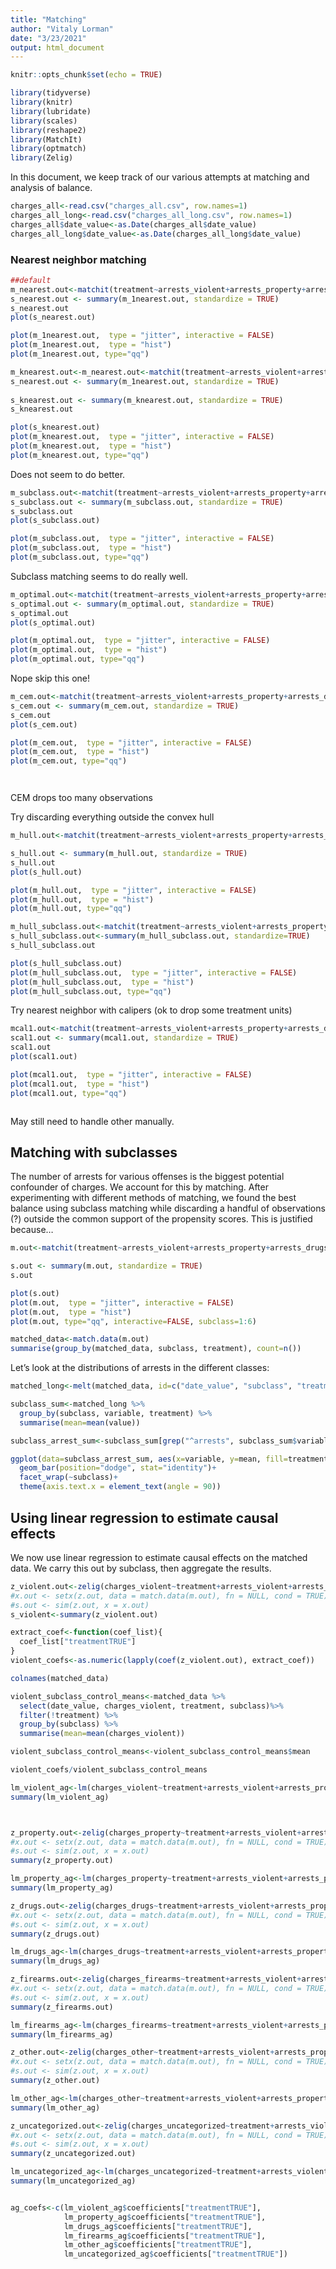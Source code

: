 ```yaml
---
title: "Matching"
author: "Vitaly Lorman"
date: "3/23/2021"
output: html_document
---
```


```r
knitr::opts_chunk$set(echo = TRUE)
```

```r
library(tidyverse)
library(knitr)
library(lubridate)
library(scales)
library(reshape2)
library(MatchIt)
library(optmatch)
library(Zelig)
```

In this document, we keep track of our various attempts at matching and analysis of balance.

```r
charges_all<-read.csv("charges_all.csv", row.names=1)
charges_all_long<-read.csv("charges_all_long.csv", row.names=1)
charges_all$date_value<-as.Date(charges_all$date_value)
charges_all_long$date_value<-as.Date(charges_all_long$date_value)
```


### Nearest neighbor matching
```r
##default
m_nearest.out<-matchit(treatment~arrests_violent+arrests_property+arrests_drugs+arrests_other+arrests_firearms+arrests_uncategorized, data=charges_all, method="nearest")
s_nearest.out <- summary(m_1nearest.out, standardize = TRUE)
s_nearest.out
plot(s_nearest.out)

plot(m_1nearest.out,  type = "jitter", interactive = FALSE)
plot(m_1nearest.out,  type = "hist")
plot(m_1nearest.out, type="qq")

```


```r
m_knearest.out<-m_nearest.out<-matchit(treatment~arrests_violent+arrests_property+arrests_drugs+arrests_other+arrests_firearms+arrests_uncategorized, data=charges_all, method="nearest", min.controls=1, max.controls=3, ratio=1275/653)
s_nearest.out <- summary(m_1nearest.out, standardize = TRUE)
  
s_knearest.out <- summary(m_knearest.out, standardize = TRUE)
s_knearest.out

plot(s_knearest.out)
plot(m_knearest.out,  type = "jitter", interactive = FALSE)
plot(m_knearest.out,  type = "hist")
plot(m_knearest.out, type="qq")
```

Does not seem to do better.

```r
m_subclass.out<-matchit(treatment~arrests_violent+arrests_property+arrests_drugs+arrests_other+arrests_firearms+arrests_uncategorized, data=charges_all, method="subclass")
s_subclass.out <- summary(m_subclass.out, standardize = TRUE)
s_subclass.out
plot(s_subclass.out)

plot(m_subclass.out,  type = "jitter", interactive = FALSE)
plot(m_subclass.out,  type = "hist")
plot(m_subclass.out, type="qq")
```

Subclass matching seems to do really well.

```r
m_optimal.out<-matchit(treatment~arrests_violent+arrests_property+arrests_drugs+arrests_other+arrests_firearms+arrests_uncategorized, data=charges_all, method="optimal", ratio=1275/653)
s_optimal.out <- summary(m_optimal.out, standardize = TRUE)
s_optimal.out
plot(s_optimal.out)

plot(m_optimal.out,  type = "jitter", interactive = FALSE)
plot(m_optimal.out,  type = "hist")
plot(m_optimal.out, type="qq")


```
Nope skip this one!


```r

m_cem.out<-matchit(treatment~arrests_violent+arrests_property+arrests_drugs+arrests_other+arrests_firearms+arrests_uncategorized, data=charges_all, method="cem")
s_cem.out <- summary(m_cem.out, standardize = TRUE)
s_cem.out
plot(s_cem.out)

plot(m_cem.out,  type = "jitter", interactive = FALSE)
plot(m_cem.out,  type = "hist")
plot(m_cem.out, type="qq")




```

CEM drops too many observations

Try discarding everything outside the convex hull

```r
m_hull.out<-matchit(treatment~arrests_violent+arrests_property+arrests_drugs+arrests_firearms+arrests_uncategorized, data=charges_all, method="nearest", discard="both")

s_hull.out <- summary(m_hull.out, standardize = TRUE)
s_hull.out
plot(s_hull.out)

plot(m_hull.out,  type = "jitter", interactive = FALSE)
plot(m_hull.out,  type = "hist")
plot(m_hull.out, type="qq")

m_hull_subclass.out<-matchit(treatment~arrests_violent+arrests_property+arrests_drugs+arrests_other+arrests_firearms+arrests_uncategorized, data=charges_all, method="subclass", discard="both")
s_hull_subclass.out<-summary(m_hull_subclass.out, standardize=TRUE)
s_hull_subclass.out

plot(s_hull_subclass.out)
plot(m_hull_subclass.out,  type = "jitter", interactive = FALSE)
plot(m_hull_subclass.out,  type = "hist")
plot(m_hull_subclass.out, type="qq")

```

Try nearest neighbor with calipers (ok to drop some treatment units)

```r
mcal1.out<-matchit(treatment~arrests_violent+arrests_property+arrests_drugs+arrests_other+arrests_firearms+arrests_uncategorized, data=charges_all, method="nearest", caliper=0.01)
scal1.out <- summary(mcal1.out, standardize = TRUE)
scal1.out
plot(scal1.out)

plot(mcal1.out,  type = "jitter", interactive = FALSE)
plot(mcal1.out,  type = "hist")
plot(mcal1.out, type="qq")



```
May still need to handle other manually.

## Matching with subclasses

The number of arrests for various offenses is the biggest potential confounder of charges. We account for this by matching. After experimenting with different methods of matching, we found the best balance using subclass matching while discarding a handful of observations (?) outside the common support of the propensity scores. This is justified because...

```r
m.out<-matchit(treatment~arrests_violent+arrests_property+arrests_drugs+arrests_firearms++arrests_other+arrests_uncategorized, data=charges_all, method="subclass", discard="both")

s.out <- summary(m.out, standardize = TRUE)
s.out

plot(s.out)
plot(m.out,  type = "jitter", interactive = FALSE)
plot(m.out,  type = "hist")
plot(m.out, type="qq", interactive=FALSE, subclass=1:6)

matched_data<-match.data(m.out)
summarise(group_by(matched_data, subclass, treatment), count=n())

```

Let's look at the distributions of arrests in the different classes:
```r
matched_long<-melt(matched_data, id=c("date_value", "subclass", "treatment", "weights", "distance"))

subclass_sum<-matched_long %>%
  group_by(subclass, variable, treatment) %>%
  summarise(mean=mean(value))

subclass_arrest_sum<-subclass_sum[grep("^arrests", subclass_sum$variable),]

ggplot(data=subclass_arrest_sum, aes(x=variable, y=mean, fill=treatment))+
  geom_bar(position="dodge", stat="identity")+
  facet_wrap(~subclass)+
  theme(axis.text.x = element_text(angle = 90))


```

## Using linear regression to estimate causal effects

We now use linear regression to estimate causal effects on the matched data. We carry this out by subclass, then aggregate the results.

```r
z_violent.out<-zelig(charges_violent~treatment+arrests_violent+arrests_property+arrests_drugs+arrests_firearms+arrests_other+arrests_uncategorized, data=matched_data, mode="ls", by="subclass")
#x.out <- setx(z.out, data = match.data(m.out), fn = NULL, cond = TRUE)
#s.out <- sim(z.out, x = x.out)
s_violent<-summary(z_violent.out)

extract_coef<-function(coef_list){
  coef_list["treatmentTRUE"]
}
violent_coefs<-as.numeric(lapply(coef(z_violent.out), extract_coef))

colnames(matched_data)

violent_subclass_control_means<-matched_data %>%
  select(date_value, charges_violent, treatment, subclass)%>%
  filter(!treatment) %>%
  group_by(subclass) %>%
  summarise(mean=mean(charges_violent))

violent_subclass_control_means<-violent_subclass_control_means$mean

violent_coefs/violent_subclass_control_means

lm_violent_ag<-lm(charges_violent~treatment+arrests_violent+arrests_property+arrests_drugs+arrests_firearms+arrests_other+arrests_uncategorized, data=matched_data, weights=weights)
summary(lm_violent_ag)



z_property.out<-zelig(charges_property~treatment+arrests_violent+arrests_property+arrests_drugs+arrests_firearms+arrests_other+arrests_uncategorized, data=matched_data, mode="ls", by="subclass")
#x.out <- setx(z.out, data = match.data(m.out), fn = NULL, cond = TRUE)
#s.out <- sim(z.out, x = x.out)
summary(z_property.out)

lm_property_ag<-lm(charges_property~treatment+arrests_violent+arrests_property+arrests_drugs+arrests_firearms+arrests_other+arrests_uncategorized, data=matched_data, weights=weights)
summary(lm_property_ag)

z_drugs.out<-zelig(charges_drugs~treatment+arrests_violent+arrests_property+arrests_drugs+arrests_firearms+arrests_other+arrests_uncategorized, data=matched_data, mode="ls", by="subclass")
#x.out <- setx(z.out, data = match.data(m.out), fn = NULL, cond = TRUE)
#s.out <- sim(z.out, x = x.out)
summary(z_drugs.out)

lm_drugs_ag<-lm(charges_drugs~treatment+arrests_violent+arrests_property+arrests_drugs+arrests_firearms+arrests_other+arrests_uncategorized, data=matched_data, weights=weights)
summary(lm_drugs_ag)

z_firearms.out<-zelig(charges_firearms~treatment+arrests_violent+arrests_property+arrests_drugs+arrests_firearms+arrests_other+arrests_uncategorized, data=matched_data, mode="ls", by="subclass")
#x.out <- setx(z.out, data = match.data(m.out), fn = NULL, cond = TRUE)
#s.out <- sim(z.out, x = x.out)
summary(z_firearms.out)

lm_firearms_ag<-lm(charges_firearms~treatment+arrests_violent+arrests_property+arrests_drugs+arrests_firearms+arrests_other+arrests_uncategorized, data=matched_data, weights=weights)
summary(lm_firearms_ag)

z_other.out<-zelig(charges_other~treatment+arrests_violent+arrests_property+arrests_drugs+arrests_firearms+arrests_other+arrests_uncategorized, data=matched_data, mode="ls", by="subclass")
#x.out <- setx(z.out, data = match.data(m.out), fn = NULL, cond = TRUE)
#s.out <- sim(z.out, x = x.out)
summary(z_other.out)

lm_other_ag<-lm(charges_other~treatment+arrests_violent+arrests_property+arrests_drugs+arrests_firearms+arrests_other+arrests_uncategorized, data=matched_data, weights=weights)
summary(lm_other_ag)

z_uncategorized.out<-zelig(charges_uncategorized~treatment+arrests_violent+arrests_property+arrests_drugs+arrests_firearms+arrests_other+arrests_uncategorized, data=matched_data, mode="ls", by="subclass")
#x.out <- setx(z.out, data = match.data(m.out), fn = NULL, cond = TRUE)
#s.out <- sim(z.out, x = x.out)
summary(z_uncategorized.out)

lm_uncategorized_ag<-lm(charges_uncategorized~treatment+arrests_violent+arrests_property+arrests_drugs+arrests_firearms+arrests_other+arrests_uncategorized, data=matched_data,  weights=weights)
summary(lm_uncategorized_ag)


ag_coefs<-c(lm_violent_ag$coefficients["treatmentTRUE"], 
            lm_property_ag$coefficients["treatmentTRUE"],
            lm_drugs_ag$coefficients["treatmentTRUE"],
            lm_firearms_ag$coefficients["treatmentTRUE"],
            lm_other_ag$coefficients["treatmentTRUE"],
            lm_uncategorized_ag$coefficients["treatmentTRUE"])



```
